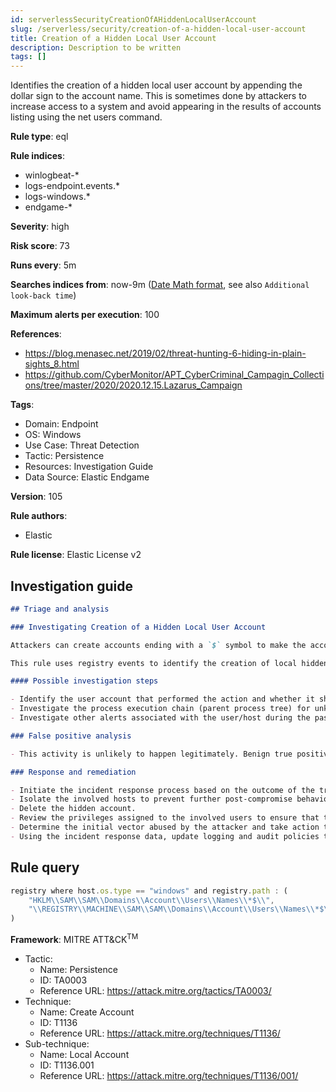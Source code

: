 ```yaml
---
id: serverlessSecurityCreationOfAHiddenLocalUserAccount
slug: /serverless/security/creation-of-a-hidden-local-user-account
title: Creation of a Hidden Local User Account
description: Description to be written
tags: []
---
```


<div id="creation-of-a-hidden-local-user-account"></div>

Identifies the creation of a hidden local user account by appending the dollar sign to the account name. This is sometimes done by attackers to increase access to a system and avoid appearing in the results of accounts listing using the net users command.

**Rule type**: eql

**Rule indices**: 

* winlogbeat-*
* logs-endpoint.events.*
* logs-windows.*
* endgame-*

**Severity**: high

**Risk score**: 73

**Runs every**: 5m

**Searches indices from**: now-9m ([Date Math format](((ref))/common-options.html#date-math), see also <DocLink id="serverlessSecurityRulesUiCreate" section="set-the-rules-schedule">`Additional look-back time`</DocLink>)

**Maximum alerts per execution**: 100

**References**: 

* https://blog.menasec.net/2019/02/threat-hunting-6-hiding-in-plain-sights_8.html
* https://github.com/CyberMonitor/APT_CyberCriminal_Campagin_Collections/tree/master/2020/2020.12.15.Lazarus_Campaign

**Tags**: 

* Domain: Endpoint
* OS: Windows
* Use Case: Threat Detection
* Tactic: Persistence
* Resources: Investigation Guide
* Data Source: Elastic Endgame

**Version**: 105

**Rule authors**: 

* Elastic

**Rule license**: Elastic License v2

## Investigation guide

```markdown
## Triage and analysis

### Investigating Creation of a Hidden Local User Account

Attackers can create accounts ending with a `$` symbol to make the account hidden to user enumeration utilities and bypass detections that identify computer accounts by this pattern to apply filters.

This rule uses registry events to identify the creation of local hidden accounts.

#### Possible investigation steps

- Identify the user account that performed the action and whether it should perform this kind of action.
- Investigate the process execution chain (parent process tree) for unknown processes. Examine their executable files for prevalence, whether they are located in expected locations, and if they are signed with valid digital signatures.
- Investigate other alerts associated with the user/host during the past 48 hours.

### False positive analysis

- This activity is unlikely to happen legitimately. Benign true positive (B-TPs) can be added as exceptions if necessary.

### Response and remediation

- Initiate the incident response process based on the outcome of the triage.
- Isolate the involved hosts to prevent further post-compromise behavior.
- Delete the hidden account.
- Review the privileges assigned to the involved users to ensure that the least privilege principle is being followed.
- Determine the initial vector abused by the attacker and take action to prevent reinfection through the same vector.
- Using the incident response data, update logging and audit policies to improve the mean time to detect (MTTD) and the mean time to respond (MTTR).
```

## Rule query

```js
registry where host.os.type == "windows" and registry.path : (
    "HKLM\\SAM\\SAM\\Domains\\Account\\Users\\Names\\*$\\",
    "\\REGISTRY\\MACHINE\\SAM\\SAM\\Domains\\Account\\Users\\Names\\*$\\"
)

```

**Framework**: MITRE ATT&CK<sup>TM</sup>

* Tactic:
    * Name: Persistence
    * ID: TA0003
    * Reference URL: https://attack.mitre.org/tactics/TA0003/
* Technique:
    * Name: Create Account
    * ID: T1136
    * Reference URL: https://attack.mitre.org/techniques/T1136/
* Sub-technique:
    * Name: Local Account
    * ID: T1136.001
    * Reference URL: https://attack.mitre.org/techniques/T1136/001/


